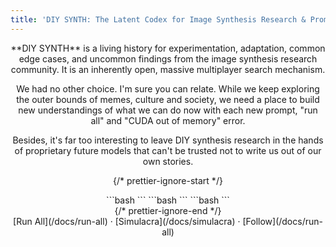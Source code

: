 ```yaml
---
title: 'DIY SYNTH: The Latent Codex for Image Synthesis Research & Prompt Engineers'
---
```



<Header />

<div className="font-sourceReg text-offWhite">
**DIY SYNTH** is a living history for experimentation, adaptation, common edge cases, and uncommon findings from the image synthesis research community. It is an inherently open, massive multiplayer search mechanism.

We had no other choice. I'm sure you can relate. While we keep exploring the outer bounds of memes, culture and society, we need a place to build new understandings of what we can do now with each new prompt, "run all" and "CUDA out of memory" error.

Besides, it's far too interesting to leave DIY synthesis research in the hands of proprietary future models that can't be trusted not to write us out of our own stories.
</div>

{/* prettier-ignore-start */}
<div className="max-w-xs mx-auto mt-5 mb-8 text-center text-offWhite install">
  <Nextra.Tabs className="font-sourceSemi text-offWhite" items={['prompts', 'mods', 'weights', 'training', 'synths', 'specs']}>
    <Nextra.Tab className="font-sourceLight">
```bash
```
    </Nextra.Tab>
    <Nextra.Tab className="font-sourceLight">
```bash
```
    </Nextra.Tab>
    <Nextra.Tab className="font-sourceLight">
```bash
```
    </Nextra.Tab>
  </Nextra.Tabs>
</div>
{/* prettier-ignore-end */}

<div className="mb-20 text-center">
  [Run All](/docs/run-all) · [Simulacra](/docs/simulacra) ·
  [Follow](/docs/run-all)
</div>
